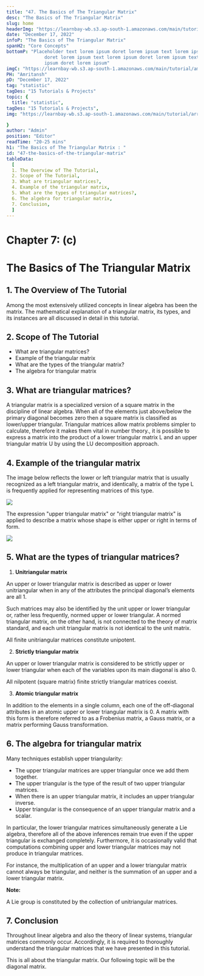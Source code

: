 ```yaml
---
title: "47. The Basics of The Triangular Matrix"
desc: "The Basics of The Triangular Matrix"
slug: home
headerImg: "https://learnbay-wb.s3.ap-south-1.amazonaws.com/main/tutorial/Statistics+Header.png"
date: "December 17, 2022"
infoP: "The Basics of The Triangular Matrix"
spanH2: "Core Concepts"
bottomP: "Placeholder text lorem ipsum doret lorem ipsum text lorem ipsum
              doret lorem ipsum text lorem ipsum doret lorem ipsum text lorem
              ipsum doret lorem ipsum"
imgC: "https://learnbay-wb.s3.ap-south-1.amazonaws.com/main/tutorial/amritansh.png"
PH: "Amritansh"
pD: "December 17, 2022"
tag: "statistic"
tagDes: "15 Tutorials & Projects"
topic: {
  title: "statistic",
tagDes: "15 Tutorials & Projects",
img: "https://learnbay-wb.s3.ap-south-1.amazonaws.com/main/tutorial/arrow.png"

}
author: "Admin"
position: "Editor"
readTime: "20-25 mins"
h1: "The Basics of The Triangular Matrix : "
id: "47-the-basics-of-the-triangular-matrix"
tableData:
  [
  1. The Overview of The Tutorial, 
  2. Scope of The Tutorial,  
  3. What are triangular matrices?,  
  4. Example of the triangular matrix, 
  5. What are the types of triangular matrices?,
  6. The algebra for triangular matrix, 
  7. Conclusion,
  ]
---
```


# **Chapter 7: (c)**


# **The Basics of The Triangular Matrix**


## 1. The Overview of The Tutorial

Among the most extensively utilized concepts in linear algebra has been the matrix. The mathematical explanation of a triangular matrix, its types, and its instances are all discussed in detail in this tutorial.


## 2. Scope of The Tutorial



* What are triangular matrices?
* Example of the triangular matrix
* What are the types of the triangular matrix?
* The algebra for triangular matrix


## 3. What are triangular matrices?

A triangular matrix is a specialized version of a square matrix in the discipline of linear algebra. When all of the elements just above/below the primary diagonal becomes zero then a square matrix is classified as lower/upper triangular. Triangular matrices allow matrix problems simpler to calculate, therefore it makes them vital in number theory., it is possible to express a matrix into the product of a lower triangular matrix L and  an upper triangular matrix U by using the LU decomposition approach.


## 4. Example of the triangular matrix

The image below reflects the lower or left triangular matrix that is usually recognized as a left triangular matrix, and identically, a matrix of the type L is frequently applied for representing matrices of this type.


<img src="https://learnbay-wb.s3.ap-south-1.amazonaws.com/main/tutorial/statistics/1st+Image+for+triangular+matrix.jpg"></img>


The expression "upper triangular matrix" or "right triangular matrix" is applied to describe a matrix whose shape is either upper or right in terms of form.


<img src="https://learnbay-wb.s3.ap-south-1.amazonaws.com/main/tutorial/statistics/2nd+image+for+the+triangular+matrix.jpg"></img>



## 5. What are the types of triangular matrices?



1. **Unitriangular matrix**

An upper or lower triangular matrix is described as upper or lower unitriangular when in any of the attributes  the principal diagonal’s elements are all 1.

Such matrices may also be identified by the unit upper or lower triangular or, rather less frequently, normed upper or lower triangular. A normed triangular matrix, on the other hand, is not connected to the theory of matrix standard, and each unit triangular matrix is not identical to the unit matrix.

All finite unitriangular matrices constitute unipotent.



2. **Strictly triangular matrix**

An upper or lower triangular matrix is considered to be strictly upper or lower triangular when each of the variables upon its main diagonal is also 0.

All nilpotent (square matrix) finite strictly triangular matrices coexist.



3. **Atomic triangular matrix**

In addition to the elements in a single column, each one of the off-diagonal attributes in an atomic upper or lower triangular matrix is 0. A matrix with this form is therefore referred to as a Frobenius matrix, a Gauss matrix, or a matrix performing Gauss transformation.


## 6. The algebra for triangular matrix

Many techniques establish upper triangularity:



* The upper triangular matrices are upper triangular once we add them together.
* The upper triangular is the type of the result of two upper triangular matrices.
* When there is an upper triangular matrix, it includes an upper triangular inverse.
* Upper triangular is the consequence of an upper triangular matrix and a scalar.

In particular, the lower triangular matrices simultaneously generate a Lie algebra, therefore all of the above inferences remain true even if the upper triangular is exchanged completely. Furthermore, it is occasionally valid that computations combining upper and lower triangular matrices may not produce in triangular matrices.

For instance, the multiplication of an upper and a lower triangular matrix cannot always be triangular, and neither is the summation of an upper and a lower triangular matrix.


**Note:**

A Lie group is constituted by the collection of unitriangular matrices.


## 7. Conclusion

Throughout linear algebra and also the theory of linear systems, triangular matrices commonly occur. Accordingly, it is required to thoroughly understand the triangular matrices that we have presented in this tutorial.

This is all about the triangular matrix. Our following topic will be the diagonal matrix.